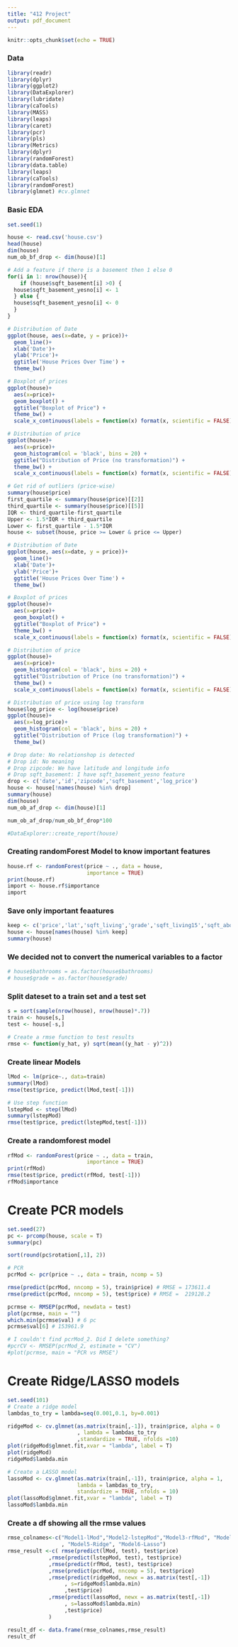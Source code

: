 ```yaml
---
title: "412 Project"
output: pdf_document
---
```


```r
knitr::opts_chunk$set(echo = TRUE)
```

### Data
```r
library(readr)
library(dplyr)
library(ggplot2)
library(DataExplorer)
library(lubridate)
library(caTools)
library(MASS)
library(leaps)
library(caret)
library(pcr)
library(pls)
library(Metrics)
library(dplyr)
library(randomForest)
library(data.table)
library(leaps)
library(caTools)
library(randomForest)
library(glmnet) #cv.glmnet
```

### Basic EDA
```r
set.seed(1)

house <- read.csv('house.csv')
head(house)
dim(house)
num_ob_bf_drop <- dim(house)[1]

# Add a feature if there is a basement then 1 else 0
for(i in 1: nrow(house)){
    if (house$sqft_basement[i] >0) {
  house$sqft_basement_yesno[i] <- 1
  } else {
  house$sqft_basement_yesno[i] <- 0
  }
}

# Distribution of Date
ggplot(house, aes(x=date, y = price))+
  geom_line()+
  xlab('Date')+
  ylab('Price')+
  ggtitle('House Prices Over Time') + 
  theme_bw()

# Boxplot of prices
ggplot(house)+
  aes(x=price)+
  geom_boxplot() +
  ggtitle("Boxplot of Price") +
  theme_bw() +
  scale_x_continuous(labels = function(x) format(x, scientific = FALSE))

# Distribution of price
ggplot(house)+
  aes(x=price)+
  geom_histogram(col = 'black', bins = 20) +
  ggtitle("Distribution of Price (no transformation)") +
  theme_bw() +
  scale_x_continuous(labels = function(x) format(x, scientific = FALSE))

# Get rid of outliers (price-wise)
summary(house$price)
first_quartile <- summary(house$price)[[2]]
third_quartile <- summary(house$price)[[5]]
IQR <- third_quartile-first_quartile
Upper <- 1.5*IQR + third_quartile
Lower <- first_quartile - 1.5*IQR
house <- subset(house, price >= Lower & price <= Upper)

# Distribution of Date
ggplot(house, aes(x=date, y = price))+
  geom_line()+
  xlab('Date')+
  ylab('Price')+
  ggtitle('House Prices Over Time') + 
  theme_bw()

# Boxplot of prices
ggplot(house)+
  aes(x=price)+
  geom_boxplot() +
  ggtitle("Boxplot of Price") +
  theme_bw() +
  scale_x_continuous(labels = function(x) format(x, scientific = FALSE))

# Distribution of price
ggplot(house)+
  aes(x=price)+
  geom_histogram(col = 'black', bins = 20) +
  ggtitle("Distribution of Price (no transformation)") +
  theme_bw() +
  scale_x_continuous(labels = function(x) format(x, scientific = FALSE))

# Distribution of price using log transform 
house$log_price <- log(house$price)
ggplot(house)+
  aes(x=log_price)+
  geom_histogram(col = 'black', bins = 20) +
  ggtitle("Distribution of Price (log transformation)") +
  theme_bw()

# Drop date: No relationshop is detected
# Drop id: No meaning
# Drop zipcode: We have latitude and longitude info
# Drop sqft_basement: I have sqft_basement_yesno feature
drop <- c('date','id','zipcode','sqft_basement','log_price')
house <- house[!names(house) %in% drop]
summary(house)
dim(house)
num_ob_af_drop <- dim(house)[1]

num_ob_af_drop/num_ob_bf_drop*100

#DataExplorer::create_report(house)
```

### Creating randomForest Model to know important features
```r
house.rf <- randomForest(price ~ ., data = house,
                         importance = TRUE)
print(house.rf)
import <- house.rf$importance
import
```

### Save only important feaatures
```r
keep <- c('price','lat','sqft_living','grade','sqft_living15','sqft_above','long','yr_built','sqft_lot15','sqft_lot','bathrooms')
house <- house[names(house) %in% keep]
summary(house)
```

### We decided not to convert the numerical variables to a factor 
```r
# house$bathrooms = as.factor(house$bathrooms)
# house$grade = as.factor(house$grade)
```

### Split dateset to a train set and a test set
```r
s = sort(sample(nrow(house), nrow(house)*.7))
train <- house[s,]
test <- house[-s,]

# Create a rmse function to test results
rmse <- function(y_hat, y) sqrt(mean((y_hat - y)^2))
```

### Create linear Models
```r
lMod <- lm(price~., data=train)
summary(lMod)
rmse(test$price, predict(lMod,test[-1]))

# Use step function
lstepMod <- step(lMod)
summary(lstepMod)
rmse(test$price, predict(lstepMod,test[-1]))
```

### Create a randomforest model
```r
rfMod <- randomForest(price ~ ., data = train,
                         importance = TRUE)
print(rfMod)
rmse(test$price, predict(rfMod, test[-1]))
rfMod$importance
```


# Create PCR models
```r
set.seed(27)
pc <- prcomp(house, scale = T)
summary(pc)

sort(round(pc$rotation[,1], 2))

# PCR
pcrMod <- pcr(price ~ ., data = train, ncomp = 5)

rmse(predict(pcrMod, nncomp = 5), train$price) # RMSE = 173611.4
rmse(predict(pcrMod, nncomp = 5), test$price) # RMSE =  219128.2

pcrmse <- RMSEP(pcrMod, newdata = test)
plot(pcrmse, main = "")
which.min(pcrmse$val) # 6 pc
pcrmse$val[6] # 153961.9

# I couldn't find pcrMod_2. Did I delete something?
#pcrCV <- RMSEP(pcrMod_2, estimate = "CV")
#plot(pcrmse, main = "PCR vs RMSE")
```

# Create Ridge/LASSO models
```r
set.seed(101)
# Create a ridge model
lambdas_to_try = lambda=seq(0.001,0.1, by=0.001)

ridgeMod <- cv.glmnet(as.matrix(train[,-1]), train$price, alpha = 0
                      , lambda = lambdas_to_try
                      ,standardize = TRUE, nfolds =10)
plot(ridgeMod$glmnet.fit,xvar = "lambda", label = T)
plot(ridgeMod)
ridgeMod$lambda.min

# Create a LASSO model
lassoMod <- cv.glmnet(as.matrix(train[,-1]), train$price, alpha = 1,
                      lambda = lambdas_to_try,
                      standardize = TRUE, nfolds = 10)
plot(lassoMod$glmnet.fit,xvar = "lambda", label = T)
lassoMod$lambda.min
```
### Create a df showing all the rmse values
```r
rmse_colnames<-c("Model1-lMod","Model2-lstepMod","Model3-rfMod", "Model4-pcrMod"
                 , "Model5-Ridge", "Model6-Lasso")
rmse_result <-c( rmse(predict(lMod, test), test$price)
             ,rmse(predict(lstepMod, test), test$price)
             ,rmse(predict(rfMod, test), test$price)
             ,rmse(predict(pcrMod, nncomp = 5), test$price) 
             ,rmse(predict(ridgeMod, newx = as.matrix(test[,-1])
                  , s=ridgeMod$lambda.min)
                  ,test$price)
             ,rmse(predict(lassoMod, newx = as.matrix(test[,-1])
                  , s=lassoMod$lambda.min)
                  ,test$price)
             )

result_df <- data.frame(rmse_colnames,rmse_result)
result_df
```